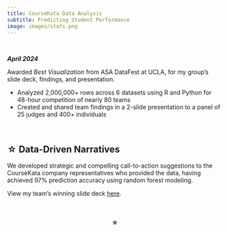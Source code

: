 ```yaml
---
title: CourseKata Data Analysis
subtitle: Predicting Student Performance
image: images/stats.png
---
```

\

***April 2024***

Awarded *Best Visualization* from ASA DataFest at UCLA, for my group's slide deck, findings, and presentation.

- Analyzed 2,000,000+ rows across 6 datasets using R and Python for 48-hour competition of nearly 80 teams
- Created and shared team findings in a 2-slide presentation to a panel of 25 judges and 400+ individuals

\

## <span>&#9734;</span> Data-Driven Narratives

We developed strategic and compelling call-to-action suggestions to the CourseKata company representatives who provided the data, having achieved 97% prediction accuracy using random forest modeling.

View my team's winning slide deck [here](/Team_DW.pdf).

\

#### <span>&#9734;</span> {style="text-align: center;"}
